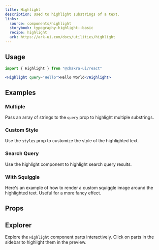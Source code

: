 ```yaml
---
title: Highlight
description: Used to highlight substrings of a text.
links:
  source: components/highlight
  storybook: typography-highlight--basic
  recipe: highlight
  ark: https://ark-ui.com/docs/utilities/highlight
---
```


<ExampleTabs name="highlight-basic" />

## Usage

```jsx
import { Highlight } from "@chakra-ui/react"
```

```jsx
<Highlight query="Hello">Hello World</Highlight>
```

## Examples

### Multiple

Pass an array of strings to the `query` prop to highlight multiple substrings.

<ExampleTabs name="highlight-multiple" />

### Custom Style

Use the `styles` prop to customize the style of the highlighted text.

<ExampleTabs name="highlight-with-custom-style" />

### Search Query

Use the highlight component to highlight search query results.

<ExampleTabs name="highlight-search-query" />

### With Squiggle

Here's an example of how to render a custom squiggle image around the
highlighted text. Useful for a more fancy effect.

<ExampleTabs name="highlight-with-squiggle" />

## Props

<PropTable component="Highlight" part="Highlight" />

## Explorer

Explore the `Highlight` component parts interactively. Click on parts in the
sidebar to highlight them in the preview.

<Explorer name="highlight-basic" />

